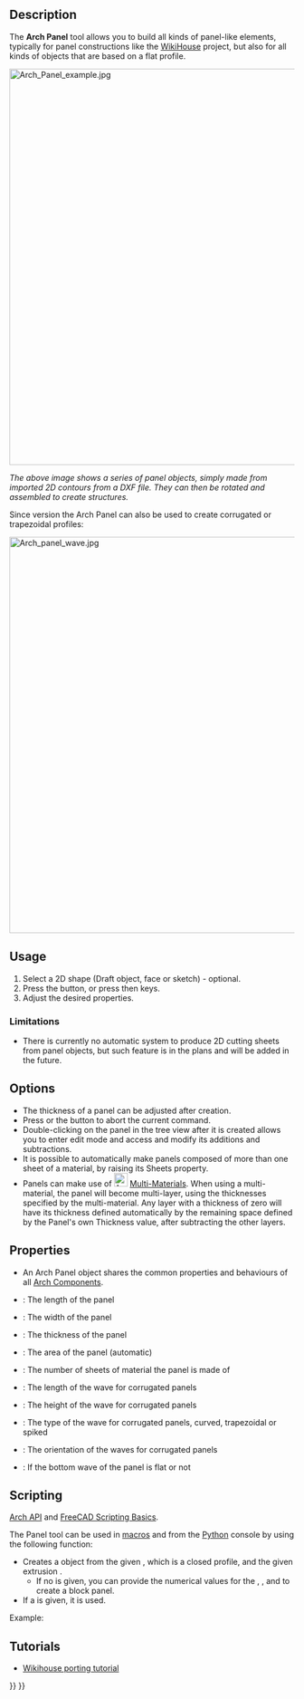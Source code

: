 <languages/>
<translate>

<!--T:25-->
{{Docnav
|[[Arch_IfcSpreadsheet|IfcSpreadsheet]]
|[[Arch_Panel_Cut|Panel Cut]]
|[[BIM_Workbench|BIM]]
|IconL=Arch_IfcSpreadsheet.svg
|IconR=Arch_Panel_Cut.svg
|IconC=Workbench_BIM.svg
}}

<!--T:29-->
{{VeryImportantMessage|THIS COMMAND IS PART OF THE INTEGRATED [[BIM_Workbench|BIM WORKBENCH]] IN V1.0<br>
This page has been updated for that version.}}

<!--T:4-->
{{GuiCommand
|Name=Arch Panel
|MenuLocation=3D/BIM → Panel<br>Utils → Panel tools → Panel
|Workbenches=[[BIM_Workbench|BIM]]
|Shortcut={{KEY|P}} {{KEY|A}}
|Version=0.15
|SeeAlso=[[Arch_Panel_Cut|Arch Panel Cut]], [[Arch_Panel_Sheet|Arch Panel Sheet]]
}}

==Description== <!--T:5-->

<!--T:6-->
The '''Arch Panel''' tool allows you to build all kinds of panel-like elements, typically for panel constructions like the [https://www.wikihouse.cc/ WikiHouse] project, but also for all kinds of objects that are based on a flat profile.

</translate>
[[Image:Arch Panel example.jpg|700px]] 
<translate>

<!--T:7-->
''The above image shows a series of panel objects, simply made from imported 2D contours from a DXF file. They can then be rotated and assembled to create structures.''

<!--T:19-->
Since version {{VersionPlus|0.17}} the Arch Panel can also be used to create corrugated or trapezoidal profiles:

</translate>
[[Image:Arch panel wave.jpg|700px]] 
<translate>

==Usage== <!--T:8-->

<!--T:9-->
# Select a 2D shape (Draft object, face or sketch) - optional.
# Press the {{Button|[[Image:Arch Panel.svg|16px]] [[Arch_Panel|Panel]]}} button, or press {{KEY|P}} then {{KEY|A}} keys.
# Adjust the desired properties.

=== Limitations === <!--T:17-->

<!--T:18-->
* There is currently no automatic system to produce 2D cutting sheets from panel objects, but such feature is in the plans and will be added in the future.

==Options== <!--T:10-->

<!--T:11-->
* The thickness of a panel can be adjusted after creation.
* Press {{KEY|Esc}} or the {{Button|Cancel}} button to abort the current command.
* Double-clicking on the panel in the tree view after it is created allows you to enter edit mode and access and modify its additions and subtractions.
* It is possible to automatically make panels composed of more than one sheet of a material, by raising its Sheets property.
* Panels can make use of [[Image:Arch_MultiMaterial.svg|24px]] [[Arch_MultiMaterial|Multi-Materials]]. When using a multi-material, the panel will become multi-layer, using the thicknesses specified by the multi-material. Any layer with a thickness of zero will have its thickness defined automatically by the remaining space defined by the Panel's own Thickness value, after subtracting the other layers.

==Properties== <!--T:12-->

* An Arch Panel object shares the common properties and behaviours of all [[Arch_Component|Arch Components]].

<!--T:13-->
* {{PropertyData|Length}}: The length of the panel
* {{PropertyData|Width}}: The width of the panel
* {{PropertyData|Thickness}}: The thickness of the panel
* {{PropertyData|Area}}: The area of the panel (automatic)
* {{PropertyData|Sheets}}: The number of sheets of material the panel is made of
* {{PropertyData|Wave Length}}: The length of the wave for corrugated panels
* {{PropertyData|Wave Height}}: The height of the wave for corrugated panels
* {{PropertyData|Wave Type}}: The type of the wave for corrugated panels, curved, trapezoidal or spiked
* {{PropertyData|Wave Direction}}: The orientation of the waves for corrugated panels
* {{PropertyData|Bottom Wave}}: If the bottom wave of the panel is flat or not

==Scripting== <!--T:28-->

<!--T:14-->
{{Emphasis|See also:}} [[Arch_API|Arch API]] and [[FreeCAD_Scripting_Basics|FreeCAD Scripting Basics]].

<!--T:15-->
The Panel tool can be used in [[Macros|macros]] and from the [[Python|Python]] console by using the following function:

</translate>
{{Code|code=
Panel = makePanel(baseobj=None, length=0, width=0, thickness=0, placement=None, name="Panel")
}}
<translate>

<!--T:23-->
* Creates a {{incode|Panel}} object from the given {{incode|baseobj}}, which is a closed profile, and the given extrusion {{incode|thickness}}.
** If no {{incode|baseobj}} is given, you can provide the numerical values for the {{incode|length}}, {{incode|width}}, and {{incode|thickness}} to create a block panel.
* If a {{incode|placement}} is given, it is used.

<!--T:16-->
Example:

</translate>
{{Code|code=
import FreeCAD, Draft, Arch

Rect = Draft.makeRectangle(1000, 400)
Panel = Arch.makePanel(Rect, thickness=36)
}}
<translate>

== Tutorials == <!--T:20-->

<!--T:21-->
* [[Wikihouse_porting_tutorial|Wikihouse porting tutorial]]


<!--T:24-->
{{Docnav
|[[Arch_IfcSpreadsheet|IfcSpreadsheet]]
|[[Arch_Panel_Cut|Panel Cut]]
|[[BIM_Workbench|BIM]]
|IconL=Arch_IfcSpreadsheet.svg
|IconR=Arch_Panel_Cut.svg
|IconC=Workbench_BIM.svg
}}

</translate>
{{BIM_Tools_navi{{#translation:}}}}
{{Userdocnavi{{#translation:}}}}
